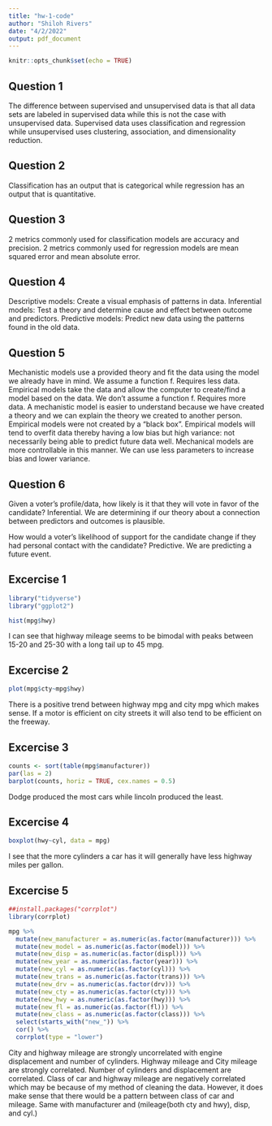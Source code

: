 ```yaml
---
title: "hw-1-code"
author: "Shiloh Rivers"
date: "4/2/2022"
output: pdf_document
---
```


```r
knitr::opts_chunk$set(echo = TRUE)
```

## Question 1

The difference between supervised and unsupervised data is that all data sets
are labeled in supervised data while this is not the case with unsupervised data.
Supervised data uses classification and regression while unsupervised uses clustering,
association, and dimensionality reduction.

## Question 2

Classification has an output that is categorical while regression has an output
that is quantitative.

## Question 3

2 metrics commonly used for classification models are accuracy and precision.
2 metrics commonly used for regression models are mean squared error and mean absolute error.

## Question 4

Descriptive models: Create a visual emphasis of patterns in data.
Inferential models: Test a theory and determine cause and effect between outcome and predictors.
Predictive models: Predict new data using the patterns found in the old data.

## Question 5

Mechanistic models use a provided theory and fit the data using the model we already have in mind. We assume a function f. Requires less data.
Empirical models take the data and allow the computer to create/find a model based on the data. We don't assume a function f. Requires more data.
A mechanistic model is easier to understand because we have created a theory and we can explain the theory we created to another person. Empirical models were not created by a "black box".
Empirical models will tend to overfit data thereby having a low bias but high variance: not necessarily being able to predict future data well. Mechanical models are more controllable in this manner. We can use less parameters to increase bias and lower variance.

## Question 6

Given a voter’s profile/data, how likely is it that they will vote in favor of the candidate?
Inferential. We are determining if our theory about a connection between predictors and outcomes is plausible.

How would a voter’s likelihood of support for the candidate change if they had personal contact with the candidate?
Predictive. We are predicting a future event.

## Excercise 1

```r
library("tidyverse")
library("ggplot2")

hist(mpg$hwy)
```

I can see that highway mileage seems to be bimodal with peaks between 15-20 and 25-30 with a long tail up to 45 mpg.

\newpage

## Excercise 2

```r
plot(mpg$cty~mpg$hwy)
```

There is a positive trend between highway mpg and city mpg which makes sense. If a motor is efficient on city streets it will also tend to be efficient on the freeway.

\newpage

## Excercise 3

```r
counts <- sort(table(mpg$manufacturer))
par(las = 2)
barplot(counts, horiz = TRUE, cex.names = 0.5)
```

Dodge produced the most cars while lincoln produced the least.

\newpage

## Excercise 4

```r
boxplot(hwy~cyl, data = mpg)
```

I see that the more cylinders a car has it will generally have less highway miles per gallon.

\newpage

## Excercise 5

```r
##install.packages("corrplot")
library(corrplot)

mpg %>% 
  mutate(new_manufacturer = as.numeric(as.factor(manufacturer))) %>% 
  mutate(new_model = as.numeric(as.factor(model))) %>%
  mutate(new_disp = as.numeric(as.factor(displ))) %>%
  mutate(new_year = as.numeric(as.factor(year))) %>%
  mutate(new_cyl = as.numeric(as.factor(cyl))) %>%
  mutate(new_trans = as.numeric(as.factor(trans))) %>%
  mutate(new_drv = as.numeric(as.factor(drv))) %>%
  mutate(new_cty = as.numeric(as.factor(cty))) %>%
  mutate(new_hwy = as.numeric(as.factor(hwy))) %>%
  mutate(new_fl = as.numeric(as.factor(fl))) %>%
  mutate(new_class = as.numeric(as.factor(class))) %>%
  select(starts_with("new_")) %>% 
  cor() %>% 
  corrplot(type = "lower")
```

City and highway mileage are strongly uncorrelated with engine displacement and number of cylinders. Highway mileage and City mileage are strongly correlated. Number of cylinders and displacement are correlated. Class of car and highway mileage are negatively correlated which may be because of my method of cleaning the data. However, it does make sense that there would be a pattern between class of car and mileage. Same with manufacturer and (mileage(both cty and hwy), disp, and cyl.)
